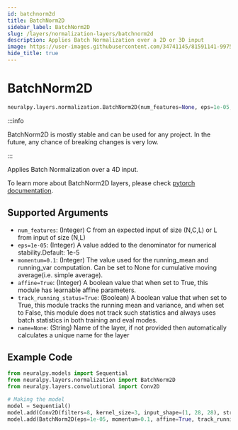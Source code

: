 ```yaml
---
id: batchnorm2d
title: BatchNorm2D
sidebar_label: BatchNorm2D
slug: /layers/normalization-layers/batchnorm2d
description: Applies Batch Normalization over a 2D or 3D input
image: https://user-images.githubusercontent.com/34741145/81591141-99752900-93d9-11ea-9ef6-cc2c68daaa19.png
hide_title: true
---
```


# BatchNorm2D

```python
neuralpy.layers.normalization.BatchNorm2D(num_features=None, eps=1e-05, momentum=0.1, affine=True, track_running_status=True, name=None)
```

:::info

BatchNorm2D is mostly stable and can be used for any project. In the future, any chance of breaking changes is very low.

:::

Applies Batch Normalization over a 4D input.

To learn more about BatchNorm2D layers, please check [pytorch documentation](https://pytorch.org/docs/stable/nn.html#batchnorm1d).

## Supported Arguments

- `num_features`: (Integer) C from an expected input of size (N,C,L) or L from input of size (N,L)
- `eps=1e-05`: (Integer) A value added to the denominator for numerical stability.Default: 1e-5
- `momentum=0.1`: (Integer) The value used for the running_mean and running_var computation. Can be set to None for cumulative moving average(i.e. simple average).
- `affine=True`: (Integer) A boolean value that when set to True, this module has learnable affine parameters.
- `track_running_status=True`: (Boolean) A boolean value that when set to True, this module tracks the running mean and variance, and when set to False, this module does not track such statistics and always uses batch statistics in both training and eval modes.
- `name=None`: (String) Name of the layer, if not provided then automatically calculates a unique name for the layer

## Example Code

```python
from neuralpy.models import Sequential
from neuralpy.layers.normalization import BatchNorm2D
from neuralpy.layers.convolutional import Conv2D

# Making the model
model = Sequential()
model.add(Conv2D(filters=8, kernel_size=3, input_shape=(1, 28, 28), stride=1, name="first cnn"))
model.add(BatchNorm2D(eps=1e-05, momentum=0.1, affine=True, track_running_status=True, name="batch norm"))
```
